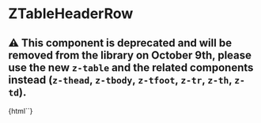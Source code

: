 
<Meta
  title="ZTableHeaderRow"
  component="z--table-header-row"
/>

# ZTableHeaderRow

## ⚠️ This component is deprecated and will be removed from the library on October 9th, please use the new `z-table` and the related components instead (`z-thead`, `z-tbody`, `z-tfoot`, `z-tr`, `z-th`, `z-td`).

<Canvas>
  <Story name="ZTableHeaderRow-sample">{html`<z-table-header-row></z-table-header-row>`}</Story>
</Canvas>

<ArgsTable of="z-table-header-row" />
